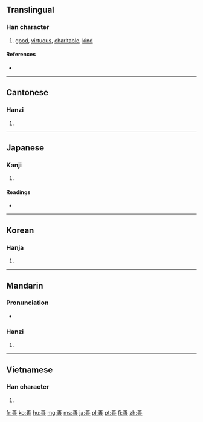 {{also|譱}}
==Translingual==

===Han character===
{{Han char|rn=30|rad=口|as=09|sn=12|four=8060<sub>5</sub>|canj=廿土廿口 (TGTR), 廿廿口 (TTR)|ids=⿻[[羊]]⿱[[䒑]][[口]]}}

# [[good]], [[virtuous]], [[charitable]], [[kind]]

====References====
* {{Han ref|kx=0197.180|dkj=03904|dj=0418.380|hdz=10660.020|uh=5584|ud=21892|bh=B5BD|bd=46525}}

----

==Cantonese==

===Hanzi===
{{yue-hanzi|jyut=|y=sin6}}

# {{defn|lang=yue|sort=口09}}

----

==Japanese==

===Kanji===
{{ja-kanji|grade=6|rs=口09}}

# {{defn|lang=ja|sort=口09}}

====Readings====
* {{ja-readings|on=[[ぜん]] (zen)|kun=[[よい]] (yoi)|nanori=[[よし]] (yoshi)}}

----

==Korean==

===Hanja===
{{ko-hanja|hangeul=선|rv=seon|mr=sŏn}}

# {{defn|lang=ko|sort=口09}}

----

==Mandarin==

===Pronunciation===
* {{audio|Zh-shàn.ogg|Audio}}

===Hanzi===
{{cmn-hanzi|pin=[[shàn]] ([[shan4]])|wg=shan<sup>4</sup>}}

# {{defn|lang=cmn|sort=口09}}

----

==Vietnamese==

===Han character===
{{vi-hantu|[[thiện]], [[thiến]]|rs=口09}}

# {{defn|lang=vi|sort=口09}}

[[fr:善]]
[[ko:善]]
[[hu:善]]
[[mg:善]]
[[ms:善]]
[[ja:善]]
[[pl:善]]
[[pt:善]]
[[fi:善]]
[[zh:善]]